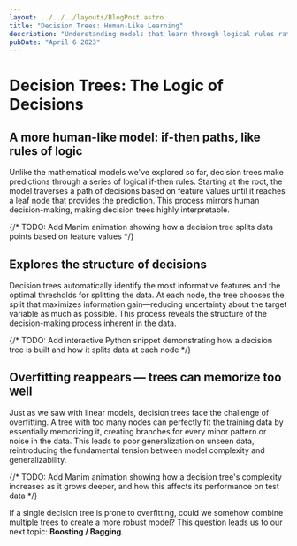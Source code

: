 ```yaml
---
layout: ../../../layouts/BlogPost.astro
title: "Decision Trees: Human-Like Learning"
description: "Understanding models that learn through logical rules rather than mathematical functions"
pubDate: "April 6 2023"
---
```


# Decision Trees: The Logic of Decisions

## A more human-like model: if-then paths, like rules of logic
Unlike the mathematical models we've explored so far, decision trees make predictions through a series of logical if-then rules. Starting at the root, the model traverses a path of decisions based on feature values until it reaches a leaf node that provides the prediction. This process mirrors human decision-making, making decision trees highly interpretable.

{/* TODO: Add Manim animation showing how a decision tree splits data points based on feature values */}

## Explores the structure of decisions
Decision trees automatically identify the most informative features and the optimal thresholds for splitting the data. At each node, the tree chooses the split that maximizes information gain—reducing uncertainty about the target variable as much as possible. This process reveals the structure of the decision-making process inherent in the data.

{/* TODO: Add interactive Python snippet demonstrating how a decision tree is built and how it splits data at each node */}

## Overfitting reappears — trees can memorize too well
Just as we saw with linear models, decision trees face the challenge of overfitting. A tree with too many nodes can perfectly fit the training data by essentially memorizing it, creating branches for every minor pattern or noise in the data. This leads to poor generalization on unseen data, reintroducing the fundamental tension between model complexity and generalizability.

{/* TODO: Add Manim animation showing how a decision tree's complexity increases as it grows deeper, and how this affects its performance on test data */}

If a single decision tree is prone to overfitting, could we somehow combine multiple trees to create a more robust model? This question leads us to our next topic: **Boosting / Bagging**. 